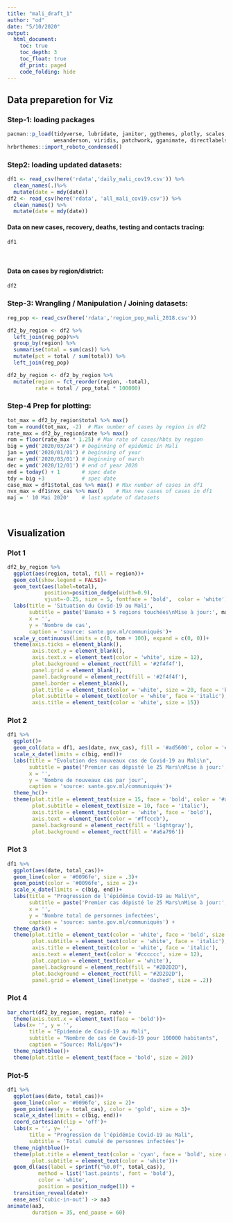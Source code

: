 ```yaml
---
title: "mali_draft_1"
author: "od"
date: "5/10/2020"
output: 
  html_document:
    toc: true
    toc_depth: 3
    toc_float: true
    df_print: paged
    code_folding: hide
---
```


## Data preparetion for Viz
### Step-1: loading packages
```r
pacman::p_load(tidyverse, lubridate, janitor, ggthemes, plotly, scales, stringr, rvest, hrbrthemes,
               wesanderson, viridis, patchwork, gganimate, directlabels, ggcharts, here, kableExtra)
hrbrthemes::import_roboto_condensed()
```


### Step2: loading updated datasets:
```r
df1 <- read_csv(here('rdata','daily_mali_cov19.csv')) %>% 
  clean_names(.)%>% 
  mutate(date = mdy(date))
df2 <- read_csv(here('rdata', 'all_mali_cov19.csv')) %>% 
  clean_names() %>% 
  mutate(date = mdy(date))
```
#### Data on new cases, recovery, deaths, testing and contacts tracing:
```r
df1
```

<br>

#### Data on cases by region/district:
```r
df2
```

### Step-3: Wrangling / Manipulation / Joining datasets:
```r
reg_pop <- read_csv(here('rdata','region_pop_mali_2018.csv'))

df2_by_region <- df2 %>% 
  left_join(reg_pop)%>% 
  group_by(region) %>% 
  summarise(total = sum(cas)) %>% 
  mutate(pct = total / sum(total)) %>% 
  left_join(reg_pop)

df2_by_region <- df2_by_region %>% 
  mutate(region = fct_reorder(region, -total),
         rate = total / pop_total * 100000)
```

### Step-4 Prep for plotting:
```r
tot_max = df2_by_region$total %>% max()
tom = round(tot_max, -2)  # Max number of cases by region in df2
rate_max = df2_by_region$rate %>% max()
rom = floor(rate_max * 1.25) # Max rate of cases/hbts by region
big = ymd('2020/03/24') # beginning of epidemic in Mali
jan = ymd('2020/01/01') # beginning of year
mar = ymd('2020/03/01') # beginning of march
dec = ymd('2020/12/01') # end of year 2020
end = today() + 1       # spec date
tdy = big +3            # spec date
case_max = df1$total_cas %>% max() # Max number of cases in df1
nvx_max = df1$nvx_cas %>% max()    # Max new cases of cases in df1
maj = ' 10 Mai 2020'    # last update of datasets
```



<br>

## Visualization {.tabset}

### Plot 1

```r
df2_by_region %>% 
  ggplot(aes(region, total, fill = region))+
  geom_col(show.legend = FALSE)+
  geom_text(aes(label=total), 
            position=position_dodge(width=0.9), 
            vjust=-0.25, size = 5, fontface = 'bold',  color = 'white')+
  labs(title = 'Situation du Covid-19 au Mali',
       subtitle = paste('Bamako + 5 regions touchées\nMise à jour:', maj),
       x = '',
       y = 'Nombre de cas',
       caption = 'source: sante.gov.ml/communiqués')+
  scale_y_continuous(limits = c(0, tom + 100), expand = c(0, 0))+
  theme(axis.ticks = element_blank(),
        axis.text.y = element_blank(),
        axis.text.x = element_text(color = 'white', size = 12),
        plot.background = element_rect(fill = '#2f4f4f'),
        panel.grid = element_blank(),
        panel.background = element_rect(fill = '#2f4f4f'),
        panel.border = element_blank(),
        plot.title = element_text(color = 'white', size = 20, face = 'bold'),
        plot.subtitle = element_text(color = 'white', face = 'italic'),
        axis.title = element_text(color = 'white', size = 15))
```


### Plot 2

```r
df1 %>% 
  ggplot()+
  geom_col(data = df1, aes(date, nvx_cas), fill = '#ad5600', color = '#ffcccb')+
  scale_x_date(limits = c(big, end))+
  labs(title = "Evolution des nouveaux cas de Covid-19 au Mali\n",
       subtitle = paste('Premier cas dépisté le 25 Mars\nMise à jour:', maj),
       x = '',
       y = 'Nombre de nouveaux cas par jour',
       caption = 'source: sante.gov.ml/communiqués')+
  theme_hc()+
  theme(plot.title = element_text(size = 15, face = 'bold', color = '#ad5600'), 
        plot.subtitle = element_text(size = 10, face = 'italic'),
        axis.title = element_text(color = 'white', face = 'bold'),
        axis.text = element_text(color = '#ffcccb'),
        panel.background = element_rect(fill = 'lightgray'),
        plot.background = element_rect(fill = '#a6a796'))
```

### Plot 3

```r
df1 %>% 
  ggplot(aes(date, total_cas))+
  geom_line(color = '#0096fe', size = .3)+
  geom_point(color = '#0096fe', size = 2)+
  scale_x_date(limits = c(big, end))+
  labs(title = "Progression de l'épidémie Covid-19 au Mali\n",
       subtitle = paste('Premier cas dépisté le 25 Mars\nMise à jour:', maj),
       x = '',
       y = 'Nombre total de personnes infectées',
       caption = 'source: sante.gov.ml/communiqués') + 
  theme_dark() +
  theme(plot.title = element_text(color = 'white', face = 'bold', size = 15),
        plot.subtitle = element_text(color = 'white', face = 'italic'),
        axis.title = element_text(color = 'white', face = 'italic'),
        axis.text = element_text(color = '#cccccc', size = 12),
        plot.caption = element_text(color = 'white'),
        panel.background = element_rect(fill = "#2D2D2D"),
        plot.background = element_rect(fill = "#2D2D2D"),
        panel.grid = element_line(linetype = 'dashed', size = .2))
```

### Plot 4

```r
bar_chart(df2_by_region, region, rate) +
  theme(axis.text.x = element_text(face = 'bold'))+
  labs(x= '', y = '',
       title = "Epidemie de Covid-19 au Mali",
       subtitle = "Nombre de cas de Covid-19 pour 100000 habitants",
       caption = "Source: Mali/gov")+
  theme_nightblue()+ 
  theme(plot.title = element_text(face = 'bold', size = 20))
```

### Plot-5

```r
df1 %>% 
  ggplot(aes(date, total_cas))+
  geom_line(color = '#0096fe', size = 2)+
  geom_point(aes(y = total_cas), color = 'gold', size = 3)+
  scale_x_date(limits = c(big, end))+
  coord_cartesian(clip = 'off')+
  labs(x = '', y= '',
       title = "Progression de l'épidémie Covid-19 au Mali",
       subtitle = 'Total cumulé de personnes infectées')+ 
  theme_nightblue()+
  theme(plot.title = element_text(color = 'cyan', face = 'bold', size = 16),
        plot.subtitle = element_text(color = 'white'))+
  geom_dl(aes(label = sprintf("%0.0f", total_cas)), 
          method = list('last.points', font = 'bold'), 
          color = 'white',
          position = position_nudge(1)) +
  transition_reveal(date)+
  ease_aes('cubic-in-out') -> aa3
animate(aa3,
        duration = 35, end_pause = 60)
```

####
